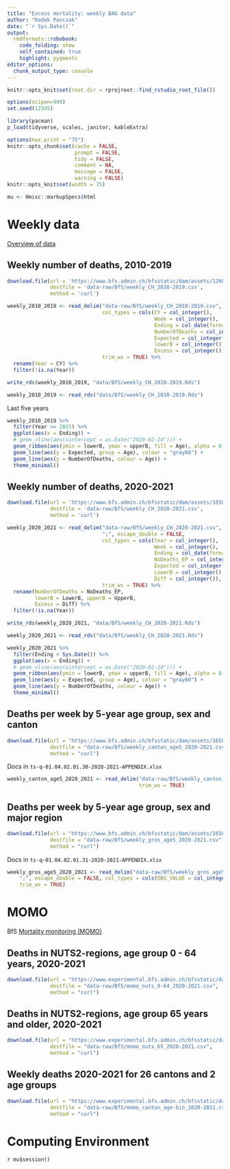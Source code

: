 ```yaml
---
title: "Excess mortality: weekly BAG data"
author: "Radek Panczak"
date: "`r Sys.Date()`"
output:
  rmdformats::robobook:
    code_folding: show
    self_contained: true
    highlight: pygments
editor_options: 
  chunk_output_type: console
---
```



```r
knitr::opts_knit$set(root.dir = rprojroot::find_rstudio_root_file())

options(scipen=999)
set.seed(12345)

library(pacman)
p_load(tidyverse, scales, janitor, kableExtra)

options(max.print = "75")
knitr::opts_chunk$set(cache = FALSE,
                      prompt = FALSE,
                      tidy = FALSE,
                      comment = NA,
                      message = FALSE,
                      warning = FALSE)
knitr::opts_knit$set(width = 75)

mu <- Hmisc::markupSpecs$html
```

<!-- ----------------------------------------------------- -->

# Weekly data

[Overview of data](https://www.bfs.admin.ch/bfs/en/home/statistics/health/state-health/mortality-causes-death.html)

## Weekly number of deaths, 2010-2019

```r
download.file(url = 'https://www.bfs.admin.ch/bfsstatic/dam/assets/12607335/master',
              destfile = 'data-raw/BfS/weekly_CH_2010-2019.csv',
              method = 'curl')

weekly_2010_2019 <- read_delim("data-raw/BfS/weekly_CH_2010-2019.csv", ";", escape_double = FALSE, 
                               col_types = cols(CY = col_integer(), 
                                                Week = col_integer(), 
                                                Ending = col_date(format = "%d.%m.%Y"), 
                                                NumberOfDeaths = col_integer(), 
                                                Expected = col_integer(), 
                                                lowerB = col_integer(), upperB = col_integer(), 
                                                Excess = col_integer()), 
                               trim_ws = TRUE) %>% 
  rename(Year = CY) %>% 
  filter(!is.na(Year))

write_rds(weekly_2010_2019, "data/BfS/weekly_CH_2010-2019.Rds")
```

```r
weekly_2010_2019 <- read_rds("data/BfS/weekly_CH_2010-2019.Rds") 
```

Last five years

```r
weekly_2010_2019 %>% 
  filter(Year >= 2015) %>% 
  ggplot(aes(x = Ending)) +
  # geom_vline(aes(xintercept = as.Date("2020-02-24"))) +
  geom_ribbon(aes(ymin = lowerB, ymax = upperB, fill = Age), alpha = 0.1) +
  geom_line(aes(y = Expected, group = Age), colour = "gray60") + 
  geom_line(aes(y = NumberOfDeaths, colour = Age)) + 
  theme_minimal()
```

## Weekly number of deaths, 2020-2021

```r
download.file(url = 'https://www.bfs.admin.ch/bfsstatic/dam/assets/16584731/master',
              destfile = 'data-raw/BfS/weekly_CH_2020-2021.csv',
              method = 'curl')

weekly_2020_2021 <- read_delim("data-raw/BfS/weekly_CH_2020-2021.csv", 
                               ";", escape_double = FALSE, 
                               col_types = cols(Year = col_integer(), 
                                                Week = col_integer(), 
                                                Ending = col_date(format = "%d.%m.%Y"), 
                                                NoDeaths_EP = col_integer(), 
                                                Expected = col_integer(), 
                                                LowerB = col_integer(), UpperB = col_integer(), 
                                                Diff = col_integer()), 
                               trim_ws = TRUE) %>% 
  rename(NumberOfDeaths = NoDeaths_EP,
         lowerB = LowerB, upperB = UpperB,
         Excess = Diff) %>% 
  filter(!is.na(Year))

write_rds(weekly_2020_2021, "data/BfS/weekly_CH_2020-2021.Rds")
```

```r
weekly_2020_2021 <- read_rds("data/BfS/weekly_CH_2020-2021.Rds")
```

```r
weekly_2020_2021 %>% 
  filter(Ending < Sys.Date()) %>% 
  ggplot(aes(x = Ending)) +
  # geom_vline(aes(xintercept = as.Date("2020-02-24"))) +
  geom_ribbon(aes(ymin = lowerB, ymax = upperB, fill = Age), alpha = 0.1) +
  geom_line(aes(y = Expected, group = Age), colour = "gray60") + 
  geom_line(aes(y = NumberOfDeaths, colour = Age)) + 
  theme_minimal()
```

## Deaths per week by 5-year age group, sex and canton

```r
download.file(url = "https://www.bfs.admin.ch/bfsstatic/dam/assets/16584733/master",
              destfile = "data-raw/BfS/weekly_canton_age5_2020-2021.csv", 
              method = "curl")
```

Docs in `ts-q-01.04.02.01.30-2020-2021-APPENDIX.xlsx` 

```r
weekly_canton_age5_2020_2021 <- read_delim("data-raw/BfS/weekly_canton_age5_2020-2021.csv", ";", escape_double = FALSE, col_types = cols(OBS_VALUE = col_integer()), 
                                           trim_ws = TRUE)
```

## Deaths per week by 5-year age group, sex and major region

```r
download.file(url = "https://www.bfs.admin.ch/bfsstatic/dam/assets/16584751/master",
              destfile = "data-raw/BfS/weekly_gros_age5_2020-2021.csv", 
              method = "curl")
```

Docs in `ts-q-01.04.02.01.31-2020-2021-APPENDIX.xlsx`

```r
weekly_gros_age5_2020_2021 <- read_delim("data-raw/BfS/weekly_gros_age5_2020-2021.csv", 
    ";", escape_double = FALSE, col_types = cols(OBS_VALUE = col_integer()), 
    trim_ws = TRUE)
```

<!-- ----------------------------------------------------- -->

# MOMO

BfS [Mortality monitoring (MOMO)](https://www.experimental.bfs.admin.ch/expstat/en/home/innovative-methods/momo.html) 

## Deaths in NUTS2-regions, age group 0 - 64 years, 2020-2021

```r
download.file(url = "https://www.experimental.bfs.admin.ch/bfsstatic/dam/assets/16584743/master",
              destfile = "data-raw/BfS/momo_nuts_0-64_2020-2021.csv", 
              method = "curl")
```

## Deaths in NUTS2-regions, age group 65 years and older, 2020-2021

```r
download.file(url = "https://www.experimental.bfs.admin.ch/bfsstatic/dam/assets/16584737/master",
              destfile = "data-raw/BfS/momo_nuts_65_2020-2021.csv", 
              method = "curl")
```

## Weekly deaths 2020-2021 for 26 cantons and 2 age groups

```r
download.file(url = "https://www.experimental.bfs.admin.ch/bfsstatic/dam/assets/16584735/master",
              destfile = "data-raw/BfS/momo_canton_age-bin_2020-2021.csv", 
              method = "curl")
```

<!-- ----------------------------------------------------- -->

# Computing Environment

`r mu$session()`